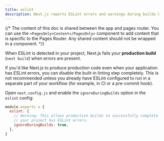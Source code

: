 ```yaml
---
title: eslint
description: Next.js reports ESLint errors and warnings during builds by default. Learn how to opt-out of this behavior here.
---
```


{/* The content of this doc is shared between the app and pages router. You can use the `<PagesOnly>Content</PagesOnly>` component to add content that is specific to the Pages Router. Any shared content should not be wrapped in a component. */}

When ESLint is detected in your project, Next.js fails your **production build** (`next build`) when errors are present.

If you'd like Next.js to produce production code even when your application has ESLint errors, you can disable the built-in linting step completely. This is not recommended unless you already have ESLint configured to run in a separate part of your workflow (for example, in CI or a pre-commit hook).

Open `next.config.js` and enable the `ignoreDuringBuilds` option in the `eslint` config:

```js filename="next.config.js"
module.exports = {
  eslint: {
    // Warning: This allows production builds to successfully complete even if
    // your project has ESLint errors.
    ignoreDuringBuilds: true,
  },
}
```
